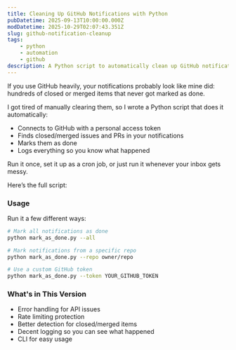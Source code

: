```yaml
---
title: Cleaning Up GitHub Notifications with Python
pubDatetime: 2025-09-13T10:00:00.000Z
modDatetime: 2025-10-29T02:07:43.351Z
slug: github-notification-cleanup
tags:
    - python
    - automation
    - github
description: A Python script to automatically clean up GitHub notifications by marking closed or merged issues and pull requests as done.
---
```



If you use GitHub heavily, your notifications probably look like mine did: hundreds of closed or merged items that never got marked as done.

I got tired of manually clearing them, so I wrote a Python script that does it automatically:

- Connects to GitHub with a personal access token
- Finds closed/merged issues and PRs in your notifications
- Marks them as done
- Logs everything so you know what happened

Run it once, set it up as a cron job, or just run it whenever your inbox gets messy.

Here’s the full script:

<GistEmbed user="keif" id="ece2fa9372d038f89a64ab14895ce462" />

### Usage

Run it a few different ways:

```bash
# Mark all notifications as done
python mark_as_done.py --all

# Mark notifications from a specific repo
python mark_as_done.py --repo owner/repo

# Use a custom GitHub token
python mark_as_done.py --token YOUR_GITHUB_TOKEN
```

### What's in This Version

- Error handling for API issues
- Rate limiting protection
- Better detection for closed/merged items
- Decent logging so you can see what happened
- CLI for easy usage
